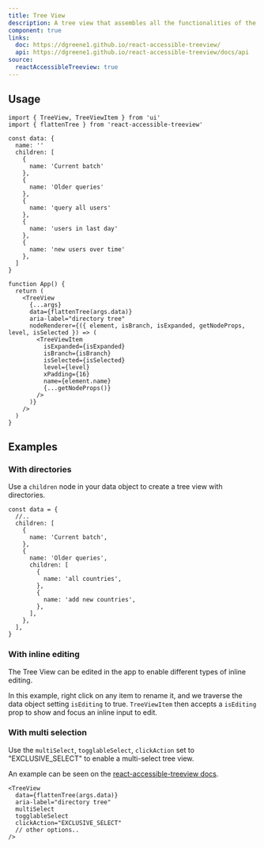 ```yaml
---
title: Tree View
description: A tree view that assembles all the functionalities of the Accordion component to create a tree view.
component: true
links:
  doc: https://dgreene1.github.io/react-accessible-treeview/
  api: https://dgreene1.github.io/react-accessible-treeview/docs/api
source:
  reactAccessibleTreeview: true
---
```


<ComponentPreview name="tree-view-demo" peekCode wide />

## Usage

```tsx
import { TreeView, TreeViewItem } from 'ui'
import { flattenTree } from 'react-accessible-treeview'
```

```tsx
const data: {
  name: ''
  children: [
    {
      name: 'Current batch'
    },
    {
      name: 'Older queries'
    },
    {
      name: 'query all users'
    },
    {
      name: 'users in last day'
    },
    {
      name: 'new users over time'
    },
  ]
}

function App() {
  return (
    <TreeView
      {...args}
      data={flattenTree(args.data)}
      aria-label="directory tree"
      nodeRenderer={({ element, isBranch, isExpanded, getNodeProps, level, isSelected }) => (
        <TreeViewItem
          isExpanded={isExpanded}
          isBranch={isBranch}
          isSelected={isSelected}
          level={level}
          xPadding={16}
          name={element.name}
          {...getNodeProps()}
        />
      )}
    />
  )
}
```

## Examples

### With directories

Use a `children` node in your data object to create a tree view with directories.

```tsx {9-16}
const data = {
  //..
  children: [
    {
      name: 'Current batch',
    },
    {
      name: 'Older queries',
      children: [
        {
          name: 'all countries',
        },
        {
          name: 'add new countries',
        },
      ],
    },
  ],
}
```

<ComponentPreview name="tree-view-directories" />

### With inline editing

The Tree View can be edited in the app to enable different types of inline editing.

In this example, right click on any item to rename it, and we traverse the data object setting `isEditing` to true.
`TreeViewItem` then accepts a `isEditing` prop to show and focus an inline input to edit.

<ComponentPreview name="tree-view-edit" />

### With multi selection

Use the `multiSelect`, `togglableSelect`, `clickAction` set to "EXCLUSIVE_SELECT" to enable a multi-select tree view.

An example can be seen on the [react-accessible-treeview docs](https://dgreene1.github.io/react-accessible-treeview/docs/examples-MultiSelectDirectoryTree).

```tsx {4-6}
<TreeView
  data={flattenTree(args.data)}
  aria-label="directory tree"
  multiSelect
  togglableSelect
  clickAction="EXCLUSIVE_SELECT"
  // other options..
/>
```

<ComponentPreview name="tree-view-multi-select" />

